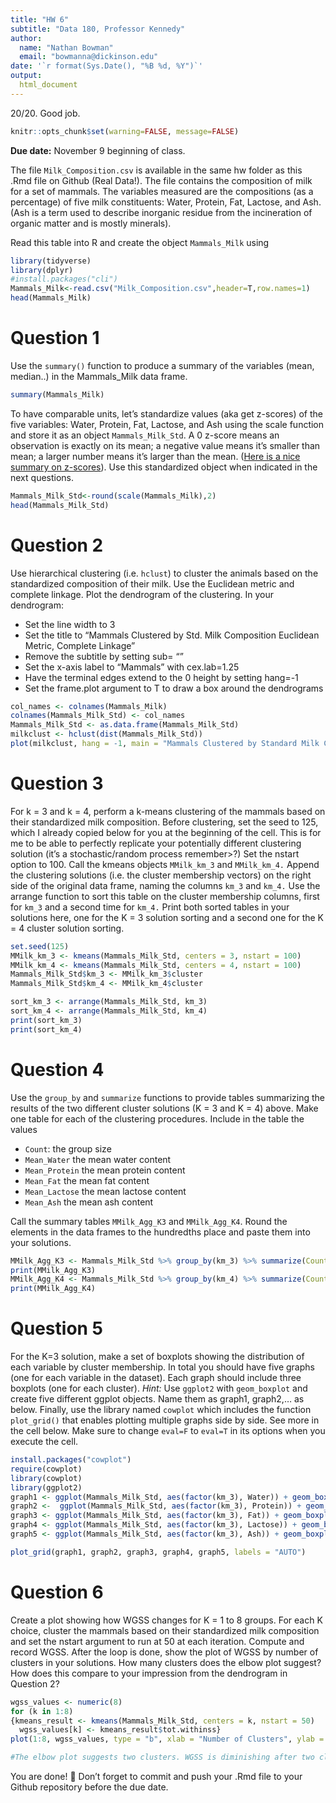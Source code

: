 ```yaml
---
title: "HW 6"
subtitle: "Data 180, Professor Kennedy"
author: 
  name: "Nathan Bowman" 
  email: "bowmanna@dickinson.edu"
date: '`r format(Sys.Date(), "%B %d, %Y")`'
output: 
  html_document
---
```

20/20. Good job. 
```r
knitr::opts_chunk$set(warning=FALSE, message=FALSE)
```

**Due date:** November 9 beginning of class.


The file `Milk_Composition.csv` is available in the same hw folder as this .Rmd file on Github (Real Data!). The file contains the composition of milk for a set of mammals. The variables measured are the compositions (as a percentage) of five milk constituents: Water, Protein, Fat, Lactose, and Ash. (Ash is a term used to describe inorganic residue from the incineration of organic matter and is mostly minerals).

Read this table into R and create the object `Mammals_Milk` using

```r
library(tidyverse)
library(dplyr)
#install.packages("cli")
Mammals_Milk<-read.csv("Milk_Composition.csv",header=T,row.names=1)
head(Mammals_Milk)
```

# Question 1
Use the `summary()` function to produce a summary of the variables (mean, median..) in the Mammals_Milk data frame.

```r
summary(Mammals_Milk)
```

To have comparable units, let's standardize values (aka get z-scores) of the five variables: Water, Protein, Fat, Lactose, and Ash using the scale function and store it as an object `Mammals_Milk_Std`. A 0 z-score means an observation is exactly on its mean; a negative value means it's smaller than mean; a larger number means it's larger than the mean. ([Here is a nice summary on z-scores](https://www.simplypsychology.org/z-score.html)). Use this standardized object when indicated in the next questions. 

```r
Mammals_Milk_Std<-round(scale(Mammals_Milk),2)
head(Mammals_Milk_Std)
```
# Question 2
Use hierarchical clustering (i.e. `hclust`) to cluster the animals based on the standardized composition of their milk. Use the Euclidean metric and complete linkage. Plot the dendrogram of the clustering. In your dendrogram: 

*	Set the line width to 3
*	Set the title to “Mammals Clustered by Std. Milk Composition \n Euclidean Metric, Complete Linkage”
*	Remove the subtitle by setting sub= ""
*	Set the x-axis label to “Mammals” with cex.lab=1.25
*	Have the terminal edges extend to the 0 height by setting hang=-1
*	Set the frame.plot argument to T to draw a box around the dendrograms

```r
col_names <- colnames(Mammals_Milk)
colnames(Mammals_Milk_Std) <- col_names
Mammals_Milk_Std <- as.data.frame(Mammals_Milk_Std)
milkclust <- hclust(dist(Mammals_Milk_Std))
plot(milkclust, hang = -1, main = "Mammals Clustered by Standard Milk Composition \n Euclidean Metric, Complete Linkage", sub = "", xlab = "Mammals", cex.lab = 1.25, lwd = 3, frame.plot = TRUE)
```

# Question 3
For k = 3 and k = 4, perform a k-means clustering of the mammals based on their standardized milk composition. Before clustering, set the seed to 125, which I already copied below for you at the beginning of the cell. This is for me to be able to perfectly replicate your potentially different clustering solution (it's a stochastic/random process remember>?) Set the nstart option to 100. Call the kmeans objects `MMilk_km_3` and `MMilk_km_4.` Append the clustering solutions (i.e. the cluster membership vectors) on the right side of the original data frame, naming the columns `km_3` and `km_4.` Use the arrange function to sort this table on the cluster membership columns, first for `km_3` and a second time for `km_4.` Print both sorted tables in your solutions here, one for the K = 3 solution sorting and a second one for the K = 4 cluster solution sorting.

```r
set.seed(125)
MMilk_km_3 <- kmeans(Mammals_Milk_Std, centers = 3, nstart = 100)
MMilk_km_4 <- kmeans(Mammals_Milk_Std, centers = 4, nstart = 100)
Mammals_Milk_Std$km_3 <- MMilk_km_3$cluster
Mammals_Milk_Std$km_4 <- MMilk_km_4$cluster

sort_km_3 <- arrange(Mammals_Milk_Std, km_3)
sort_km_4 <- arrange(Mammals_Milk_Std, km_4)
print(sort_km_3)
print(sort_km_4)
```

# Question 4
Use the `group_by` and `summarize` functions to provide tables summarizing the results of the two different cluster solutions (K = 3 and K = 4) above. Make one table for each of the clustering procedures. Include in the table the values

*	`Count`: the group size
*	`Mean_Water` the mean water content
*	`Mean_Protein` the mean protein content
*	`Mean_Fat` the mean fat content
*	`Mean_Lactose` the mean lactose content
*	`Mean_Ash` the mean ash content

Call the summary tables `MMilk_Agg_K3` and `MMilk_Agg_K4`. Round the elements in the data frames to the hundredths place and paste them into your solutions.
```r
MMilk_Agg_K3 <- Mammals_Milk_Std %>% group_by(km_3) %>% summarize(Count = n(), Mean_Water = round(mean(Water),2), Mean_Protein = round(mean(Protein),2), Mean_Fat = round(mean(Fat),2), Mean_Lactose = round(mean(Lactose),2), Mean_Ash = round(mean(Ash),2))
print(MMilk_Agg_K3)
MMilk_Agg_K4 <- Mammals_Milk_Std %>% group_by(km_4) %>% summarize(Count = n(), Mean_Water = round(mean(Water), 2), Mean_Protein = round(mean(Protein), 2), Mean_Fat = round(mean(Fat), 2), Mean_Lactose = round(mean(Lactose), 2), Mean_Ash = round(mean(Ash), 2))
print(MMilk_Agg_K4)
```
# Question 5
For the K=3 solution, make a set of boxplots showing the distribution of each variable by cluster membership. In total you should have five graphs (one for each variable in the dataset). Each graph should include three boxplots (one for each cluster). *Hint:* Use `ggplot2` with `geom_boxplot` and create five different ggplot objects. Name them as graph1, graph2,... as below. Finally, use the library named `cowplot` which includes the function `plot_grid()` that enables plotting multiple graphs side by side. See more in the cell below. Make sure to change `eval=F` to `eval=T` in its options when you execute the cell.

```r
install.packages("cowplot")
require(cowplot)
library(cowplot)
library(ggplot2)
graph1 <- ggplot(Mammals_Milk_Std, aes(factor(km_3), Water)) + geom_boxplot() + labs(title = "Water")
graph2 <-  ggplot(Mammals_Milk_Std, aes(factor(km_3), Protein)) + geom_boxplot() + labs(title = "Protein")
graph3 <- ggplot(Mammals_Milk_Std, aes(factor(km_3), Fat)) + geom_boxplot() + labs(title = "Fat")
graph4 <- ggplot(Mammals_Milk_Std, aes(factor(km_3), Lactose)) + geom_boxplot() + labs(title = "Lactose")
graph5 <- ggplot(Mammals_Milk_Std, aes(factor(km_3), Ash)) + geom_boxplot() + labs(title = "Ash")

plot_grid(graph1, graph2, graph3, graph4, graph5, labels = "AUTO")
```

# Question 6
Create a plot showing how WGSS changes for K = 1 to 8 groups. For each K choice, cluster the mammals based on their standardized milk composition and set the nstart argument to run at 50 at each iteration. Compute and record WGSS. After the loop is done, show the plot of WGSS by number of clusters in your solutions. How many clusters does the elbow plot suggest? How does this compare to your impression from the dendrogram in Question 2?

```r
wgss_values <- numeric(8)
for (k in 1:8) 
{kmeans_result <- kmeans(Mammals_Milk_Std, centers = k, nstart = 50) 
  wgss_values[k] <- kmeans_result$tot.withinss}
plot(1:8, wgss_values, type = "b", xlab = "Number of Clusters", ylab = "WGSS", main = "WGSS by Number of Clusters")

#The elbow plot suggests two clusters. WGSS is diminishing after two clusters. The dendrogram, however, gave the impression that four clusters is best, as the vertical distance is longest around height four.
```


You are done! 🏁 Don't forget to commit and push your .Rmd file to your Github repository before the due date.


